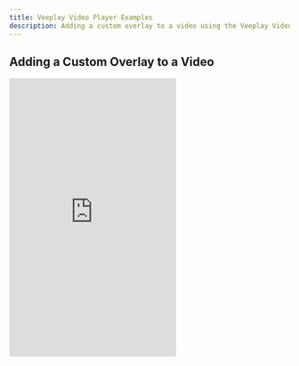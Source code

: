 ```yaml
---
title: Veeplay Video Player Examples
description: Adding a custom overlay to a video using the Veeplay Video Player
--- 
```


## Adding a Custom Overlay to a Video
<iframe height="500" style={{ width: '100%' }} scrolling="no" title="Veeplay - Custom Overlay" src="https://codepen.io/gabidobo/embed/OJzggPJ?default-tab=html%2Cresult&amp;editable=true" frameBorder="no" loading="lazy" allowtransparency="true" allowFullScreen>
  See the Pen <a href="https://codepen.io/gabidobo/pen/OJzggPJ">
  Veeplay - Custom Overlay</a> by Veeplay (<a href="https://codepen.io/gabidobo">@gabidobo</a>)
  on <a href="https://codepen.io">CodePen</a>.
</iframe>

